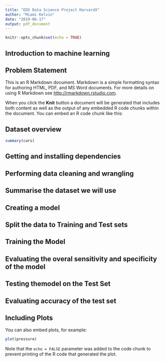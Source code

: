 ```yaml
---
title: "EDX Data Science Project HarvardX"
author: "Miami Kelvin"
date: "2019-06-17"
output: pdf_document
---
```


```r
knitr::opts_chunk$set(echo = TRUE)
```

## Introduction to machine learning

## Problem Statement

This is an R Markdown document. Markdown is a simple formatting syntax for authoring HTML, PDF, and MS Word documents. For more details on using R Markdown see <http://rmarkdown.rstudio.com>.

When you click the **Knit** button a document will be generated that includes both content as well as the output of any embedded R code chunks within the document. You can embed an R code chunk like this:

## Dataset overview

```r
summary(cars)
```

## Getting and installing dependencies

## Performing data cleaning and wrangling 

## Summarise the dataset we will use


## Creating a model

## Split the data to Training and Test sets


## Training the Model


## Evaluating the overal sensitivity and specificity of the model


## Testing themodel on the Test Set


## Evaluating accuracy of the test set


## Including Plots

You can also embed plots, for example:

```r
plot(pressure)
```

Note that the `echo = FALSE` parameter was added to the code chunk to prevent printing of the R code that generated the plot.
